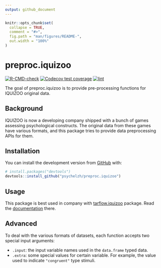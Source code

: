 ```yaml
---
output: github_document
---
```


<!-- README.md is generated from README.Rmd. Please edit that file -->

```r
knitr::opts_chunk$set(
  collapse = TRUE,
  comment = "#>",
  fig.path = "man/figures/README-",
  out.width = "100%"
)
```

# preproc.iquizoo

<!-- badges: start -->
[![R-CMD-check](https://github.com/psychelzh/preproc.iquizoo/actions/workflows/R-CMD-check.yaml/badge.svg)](https://github.com/psychelzh/preproc.iquizoo/actions/workflows/R-CMD-check.yaml)
[![Codecov test coverage](https://codecov.io/gh/psychelzh/preproc.iquizoo/branch/main/graph/badge.svg)](https://app.codecov.io/gh/psychelzh/preproc.iquizoo?branch=main)
[![lint](https://github.com/psychelzh/preproc.iquizoo/workflows/lint/badge.svg)](https://github.com/psychelzh/preproc.iquizoo/actions)
<!-- badges: end -->

The goal of preproc.iquizoo is to provide pre-processing functions for IQUIZOO original data.

## Background

IQUIZOO is now a developing company shipped with a bunch of games assessing psychological constructs. The original data from these games have various formats, and this package tries to provide data preprocessing APIs for them.

## Installation

You can install the development version from [GitHub](https://github.com/) with:

``` r
# install.packages("devtools")
devtools::install_github("psychelzh/preproc.iquizoo")
```

## Usage

This package is best used in company with [tarflow.iquizoo](https://github.com/psychelzh/tarflow.iquizoo) package. Read the [documentation](https://psychelzh.github.io/tarflow.iquizoo) there.

## Advanced

To deal with the various formats of datasets, each function accepts two special input arguments:

* `.input`: the input variable names used in the `data.frame` typed data.
* `.extra`: some special values for certain variable. For example, the value used to indicate `"congruent"` type stimuli.
